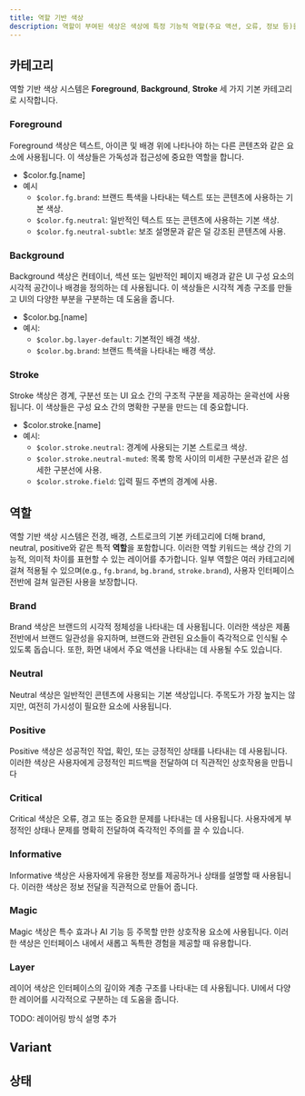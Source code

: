 ```yaml
---
title: 역할 기반 색상
description: 역할이 부여된 색상은 색상에 특정 기능적 역할(주요 액션, 오류, 정보 등)을 할당하여 사용자 인터페이스 전반에 걸쳐 일관성, 명확성, 접근성을 보장합니다.
---
```


## 카테고리

역할 기반 색상 시스템은 **Foreground**, **Background**, **Stroke** 세 가지 기본 카테고리로 시작합니다.

### Foreground

Foreground 색상은 텍스트, 아이콘 및 배경 위에 나타나야 하는 다른 콘텐츠와 같은 요소에 사용됩니다. 이 색상들은 가독성과 접근성에 중요한 역할을 합니다.

- $color.fg.[name]
- 예시
  - `$color.fg.brand`: 브랜드 특색을 나타내는 텍스트 또는 콘텐츠에 사용하는 기본 색상.
  - `$color.fg.neutral`: 일반적인 텍스트 또는 콘텐츠에 사용하는 기본 색상.
  - `$color.fg.neutral-subtle`: 보조 설명문과 같은 덜 강조된 콘텐츠에 사용.

### Background

Background 색상은 컨테이너, 섹션 또는 일반적인 페이지 배경과 같은 UI 구성 요소의 시각적 공간이나 배경을 정의하는 데 사용됩니다. 이 색상들은 시각적 계층 구조를 만들고 UI의 다양한 부분을 구분하는 데 도움을 줍니다.

- $color.bg.[name]
- 예시:
  - `$color.bg.layer-default`: 기본적인 배경 색상.
  - `$color.bg.brand`: 브랜드 특색을 나타내는 배경 색상.

### Stroke

Stroke 색상은 경계, 구분선 또는 UI 요소 간의 구조적 구분을 제공하는 윤곽선에 사용됩니다. 이 색상들은 구성 요소 간의 명확한 구분을 만드는 데 중요합니다.

- $color.stroke.[name]
- 예시:
  - `$color.stroke.neutral`: 경계에 사용되는 기본 스트로크 색상.
  - `$color.stroke.neutral-muted`: 목록 항목 사이의 미세한 구분선과 같은 섬세한 구분선에 사용.
  - `$color.stroke.field`: 입력 필드 주변의 경계에 사용.

## 역할

역할 기반 색상 시스템은 전경, 배경, 스트로크의 기본 카테고리에 더해 brand, neutral, positive와 같은 특적 **역할**을 포함합니다. 이러한 역할 키워드는 색상 간의 기능적, 의미적 차이를 표현할 수 있는 레이어를 추가합니다. 일부 역할은 여러 카테고리에 걸쳐 적용될 수 있으며(e.g., `fg.brand`, `bg.brand`, `stroke.brand`), 사용자 인터페이스 전반에 걸쳐 일관된 사용을 보장합니다.

### Brand

Brand 색상은 브랜드의 시각적 정체성을 나타내는 데 사용됩니다. 이러한 색상은 제품 전반에서 브랜드 일관성을 유지하며, 브랜드와 관련된 요소들이 즉각적으로 인식될 수 있도록 돕습니다.
또한, 화면 내에서 주요 액션을 나타내는 데 사용될 수도 있습니다.

### Neutral

Neutral 색상은 일반적인 콘텐츠에 사용되는 기본 색상입니다. 주목도가 가장 높지는 않지만, 여전히 가시성이 필요한 요소에 사용됩니다.

### Positive

Positive 색상은 성공적인 작업, 확인, 또는 긍정적인 상태를 나타내는 데 사용됩니다. 이러한 색상은 사용자에게 긍정적인 피드백을 전달하여 더 직관적인 상호작용을 만듭니다

### Critical

Critical 색상은 오류, 경고 또는 중요한 문제를 나타내는 데 사용됩니다. 사용자에게 부정적인 상태나 문제를 명확히 전달하여 즉각적인 주의를 끌 수 있습니다.

### Informative

Informative 색상은 사용자에게 유용한 정보를 제공하거나 상태를 설명할 때 사용됩니다. 이러한 색상은 정보 전달을 직관적으로 만들어 줍니다.

### Magic

Magic 색상은 특수 효과나 AI 기능 등 주목할 만한 상호작용 요소에 사용됩니다. 이러한 색상은 인터페이스 내에서 새롭고 독특한 경험을 제공할 때 유용합니다.

### Layer

레이어 색상은 인터페이스의 깊이와 계층 구조를 나타내는 데 사용됩니다. UI에서 다양한 레이어를 시각적으로 구분하는 데 도움을 줍니다.

TODO: 레이어링 방식 설명 추가

## Variant

## 상태
